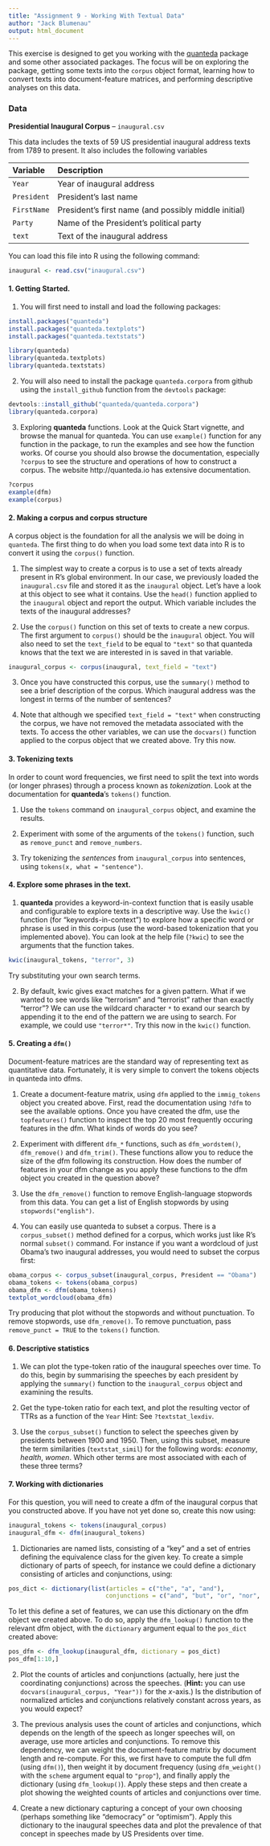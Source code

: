 ```yaml
---
title: "Assignment 9 - Working With Textual Data"
author: "Jack Blumenau"
output: html_document
---
```


This exercise is designed to get you working with the [quanteda](https://quanteda.io) package and some other associated packages. The focus will be on exploring the package, getting some texts into the `corpus` object format, learning how to convert texts into document-feature matrices, and performing descriptive analyses on this data.

### Data

**Presidential Inaugural Corpus** -- `inaugural.csv`

This data includes the texts of 59 US presidential inaugural address texts from 1789 to present. It also includes the following variables

| Variable    | Description                                          |
|:------------|:-----------------------------------------------------|
| `Year`      | Year of inaugural address                            |
| `President` | President's last name                                |
| `FirstName` | President's first name (and possibly middle initial) |
| `Party`     | Name of the President's political party              |
| `text`      | Text of the inaugural address                        |

You can load this file into R using the following command:

```r

inaugural <- read.csv("inaugural.csv")

```


#### 1. Getting Started.

1. You will first need to install and load the following packages: 

```r
install.packages("quanteda")
install.packages("quanteda.textplots")
install.packages("quanteda.textstats")
```

```r
library(quanteda)
library(quanteda.textplots)
library(quanteda.textstats)
```

2. You will also need to install the package `quanteda.corpora` from github using the `install_github` function from the `devtools` package: 

```r
devtools::install_github("quanteda/quanteda.corpora")
library(quanteda.corpora)
```
    
    
3. Exploring **quanteda** functions. Look at the Quick Start vignette, and browse the manual for quanteda.  You can use `example()` function for any function in the package, to run the examples and see how the function works.  Of course you should also browse the documentation, especially `?corpus` to see the structure and operations of how to construct a corpus.  The website http://quanteda.io has extensive     documentation.

```r
?corpus
example(dfm)
example(corpus)
```


#### 2. Making a corpus and corpus structure

A corpus object is the foundation for all the analysis we will be doing in `quanteda`. The first thing to do when you load some text data into R is to convert it using the `corpus()` function.

1.  The simplest way to create a corpus is to use a set of texts already present in R's global environment. In our case, we previously loaded the `inaugural.csv` file and stored it as the `inaugural` object. Let's have a look at this object to see what it contains. Use the `head()` function applied to the `inaugural` object and report the output. Which variable includes the texts of the inaugural addresses?

2.  Use the `corpus()` function on this set of texts to create a new corpus. The first argument to `corpus()` should be the `inaugural` object. You will also need to set the `text_field` to be equal to `"text"` so that quanteda knows that the text we are interested in is saved in that variable.

```r

inaugural_corpus <- corpus(inaugural, text_field = "text")

```

3.  Once you have constructed this corpus, use the `summary()` method to see a brief description of the corpus. Which inaugural address was the longest in terms of the number of sentences?

4.  Note that although we specified `text_field = "text"` when constructing the corpus, we have not removed the metadata associated with the texts. To access the other variables, we can use the `docvars()` function applied to the corpus object that we created above. Try this now.

#### 3. Tokenizing texts

In order to count word frequencies, we first need to split the text into words (or longer phrases) through a process known as *tokenization*.  Look at the documentation for **quanteda**'s `tokens()` function.  

1. Use the `tokens` command on `inaugural_corpus` object, and examine the results. 

2. Experiment with some of the arguments of the `tokens()` function, such as `remove_punct` and `remove_numbers`.

3. Try tokenizing the *sentences* from `inaugural_corpus` into sentences, using `tokens(x, what = "sentence")`. 

#### 4. Explore some phrases in the text.  

1. **quanteda** provides a keyword-in-context function that is easily usable and configurable to explore texts in a descriptive way. Use the `kwic()` function (for "keywords-in-context") to explore how a specific word or phrase is used in this corpus (use the word-based tokenization that you implemented above). You can look at the help file (`?kwic`) to see the arguments that the function takes.
      
```r
kwic(inaugural_tokens, "terror", 3)
```

Try substituting your own search terms.

2. By default, kwic gives exact matches for a given pattern. What if we wanted to see words like "terrorism" and "terrorist" rather than exactly "terror"? We can use the wildcard character `*` to exand our search by appending it to the end of the pattern we are using to search. For example, we could use `"terror*"`. Try this now in the `kwic()` function.

#### 5. Creating a `dfm()`

Document-feature matrices are the standard way of representing text as quantitative data. Fortunately, it is very simple to convert the tokens objects in quanteda into dfms.

1. Create a document-feature matrix, using `dfm` applied to the `immig_tokens` object you created above.  First, read the documentation using `?dfm` to see the available options. Once you have created the dfm, use the `topfeatures()` function to inspect the top 20 most frequently occuring features in the dfm. What kinds of words do you see?

2. Experiment with different `dfm_*` functions, such as `dfm_wordstem()`, `dfm_remove()` and `dfm_trim()`. These functions allow you to reduce the size of the dfm following its construction. How does the number of features in your dfm change as you apply these functions to the dfm object you created in the question above?
    
3. Use the `dfm_remove()` function to remove English-language stopwords from this data. You can get a list of English stopwords by using `stopwords("english")`.
   
4.  You can easily use quanteda to subset a corpus. There is a `corpus_subset()` method defined for a corpus, which works just like R's normal `subset()` command.  For instance if you want a wordcloud of just Obama's two inaugural addresses, you would need to subset the corpus first:
   
```r
obama_corpus <- corpus_subset(inaugural_corpus, President == "Obama")
obama_tokens <- tokens(obama_corpus)
obama_dfm <- dfm(obama_tokens)
textplot_wordcloud(obama_dfm)
```

Try producing that plot without the stopwords and without punctuation. To remove stopwords, use `dfm_remove()`. To remove punctuation, pass `remove_punct = TRUE` to the `tokens()` function.

#### 6. Descriptive statistics

1.  We can plot the type-token ratio of the inaugural speeches over time. To do this, begin by summarising the speeches by each president by applying the `summary()` function to the `inaugural_corpus` object and examining the results.

2.  Get the type-token ratio for each text, and plot the resulting vector of TTRs as a function of the `Year`  Hint: See `?textstat_lexdiv`.        

3. Use the `corpus_subset()` function to select the speeches given by presidents between 1900 and 1950. Then, using this subset, measure the term similarities (`textstat_simil`) for the following words: *economy*, *health*, *women*. Which other terms are most associated with each of these three terms?

#### 7. Working with dictionaries

For this question, you will need to create a dfm of the inaugural corpus that you constructed above. If you have not yet done so, create this now using:

```r

inaugural_tokens <- tokens(inaugural_corpus)
inaugural_dfm <- dfm(inaugural_tokens)

```

1. Dictionaries are named lists, consisting of a "key" and a set of entries defining the equivalence class for the given key.  To create a simple dictionary of parts of speech, for instance we could define a dictionary consisting of articles and conjunctions, using:

```r

pos_dict <- dictionary(list(articles = c("the", "a", "and"),
                           conjunctions = c("and", "but", "or", "nor", "for", "yet", "so")))

```

To let this define a set of features, we can use this dictionary on the dfm object we created above. To do so, apply the `dfm_lookup()` function to the relevant dfm object, with the `dictionary` argument equal to the `pos_dict` created above:

```r

pos_dfm <- dfm_lookup(inaugural_dfm, dictionary = pos_dict)
pos_dfm[1:10,]

```

2. Plot the counts of articles and conjunctions (actually, here just the coordinating conjunctions) across the speeches. (**Hint:** you can use `docvars(inaugural_corpus, "Year"))` for the *x*-axis.) Is the distribution of normalized articles and conjunctions relatively constant across years, as you would expect?

3. The previous analysis uses the count of articles and conjunctions, which depends on the length of the speech as longer speeches will, on average, use more articles and conjunctions. To remove this dependency, we can weight the document-feature matrix by document length and re-compute. For this, we first have to compute the full dfm (using `dfm()`), then weight it by document frequency (using `dfm_weight()` with the `scheme` argument equal to `"prop"`), and finally apply the dictionary (using `dfm_lookup()`). Apply these steps and then create a plot showing the weighted counts of articles and conjunctions over time.

4. Create a new dictionary capturing a concept of your own choosing (perhaps something like "democracy" or "optimism"). Apply this dictionary to the inaugural speeches data and plot the prevalence of that concept in speeches made by US Presidents over time.

